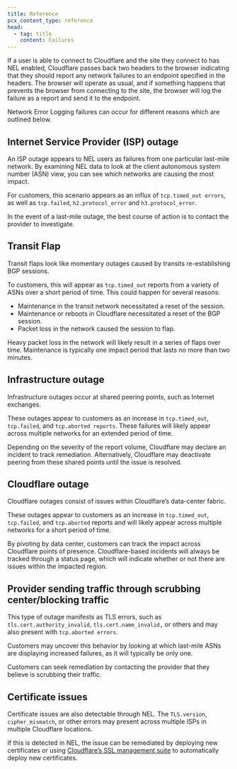 ```yaml
---
title: Reference
pcx_content_type: reference
head:
  - tag: title
    content: Failures
---
```


If a user is able to connect to Cloudflare and the site they connect to has NEL enabled, Cloudflare passes back two headers to the browser indicating that they should report any network failures to an endpoint specified in the headers. The browser will operate as usual, and if something happens that prevents the browser from connecting to the site, the browser will log the failure as a report and send it to the endpoint.

Network Error Logging failures can occur for different reasons which are outlined below.

## Internet Service Provider (ISP) outage

An ISP outage appears to NEL users as failures from one particular last-mile network. By examining NEL data to look at the client autonomous system number (ASN) view, you can see which networks are causing the most impact.

For customers, this scenario appears as an influx of `tcp.timed_out errors`, as well as `tcp.failed`, `h2.protocol_error` and `h3.protocol_error`.

In the event of a last-mile outage, the best course of action is to contact the provider to investigate.

## Transit Flap

Transit flaps look like momentary outages caused by transits re-establishing BGP sessions.

To customers, this will appear as `tcp.timed_out` reports from a variety of ASNs over a short period of time. This could happen for several reasons:

- Maintenance in the transit network necessitated a reset of the session.
- Maintenance or reboots in Cloudflare necessitated a reset of the BGP session.
- Packet loss in the network caused the session to flap.

Heavy packet loss in the network will likely result in a series of flaps over time. Maintenance is typically one impact period that lasts no more than two minutes.

## Infrastructure outage

Infrastructure outages occur at shared peering points, such as Internet exchanges.

These outages appear to customers as an increase in `tcp.timed_out`, `tcp.failed`, and `tcp.aborted reports`. These failures will likely appear across multiple networks for an extended period of time.

Depending on the severity of the report volume, Cloudflare may declare an incident to track remediation. Alternatively, Cloudflare may deactivate peering from these shared points until the issue is resolved.

## Cloudflare outage

Cloudflare outages consist of issues within Cloudflare’s data-center fabric.

These outages appear to customers as an increase in `tcp.timed_out`, `tcp.failed`, and `tcp.aborted` reports and will likely appear across multiple networks for a short period of time.

By pivoting by data center, customers can track the impact across Cloudflare points of presence. Cloudflare-based incidents will always be tracked through a status page, which will indicate whether or not there are issues within the impacted region.

## Provider sending traffic through scrubbing center/blocking traffic

This type of outage manifests as TLS errors, such as `tls.cert.authority_invalid`, `tls.cert.name_invalid,` or others and may also present with `tcp.aborted errors`.

Customers may uncover this behavior by looking at which last-mile ASNs are displaying increased failures, as it will typically be only one.

Customers can seek remediation by contacting the provider that they believe is scrubbing their traffic.

## Certificate issues

Certificate issues are also detectable through NEL. The `TLS.version`, `cipher_mismatch`, or other errors may present across multiple ISPs in multiple Cloudflare locations.

If this is detected in NEL, the issue can be remediated by deploying new certificates or using [Cloudflare’s SSL management suite](/ssl/edge-certificates/advanced-certificate-manager/) to automatically deploy new certificates.
